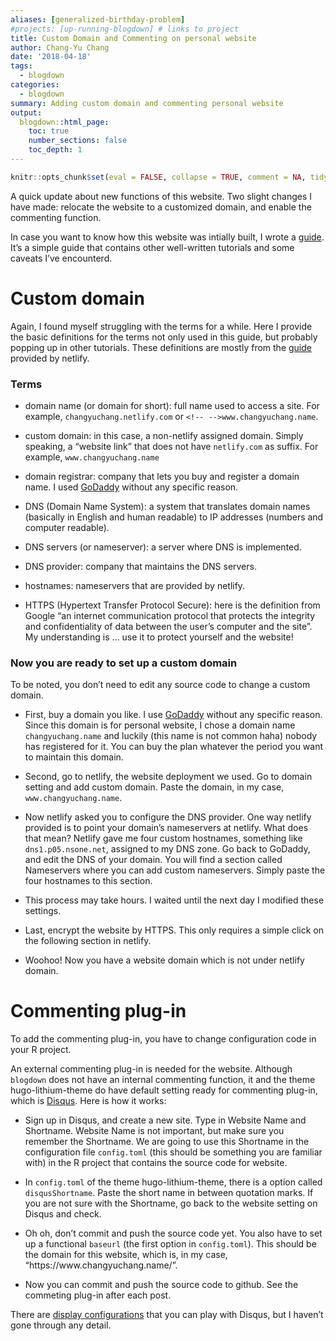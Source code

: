 ```yaml
---
aliases: [generalized-birthday-problem]
#projects: [up-running-blogdown] # links to project
title: Custom Domain and Commenting on personal website
author: Chang-Yu Chang
date: '2018-04-18'
tags: 
  - blogdown
categories:
  - blogdown
summary: Adding custom domain and commenting personal website
output:
  blogdown::html_page:
    toc: true
    number_sections: false
    toc_depth: 1
---
```


```r
knitr::opts_chunk$set(eval = FALSE, collapse = TRUE, comment = NA, tidy = FALSE)
```


A quick update about new functions of this website. Two slight changes I have made: relocate the website to a customized domain, and enable the commenting function. 

In case you want to know how this website was intially built, I wrote a [guide](https://www.changyuchang.name/post/how-to-build-up-this-website/). It's a simple guide that contains other well-written tutorials and some caveats I've encounterd. 

# Custom domain

Again, I found myself struggling with the terms for a while. Here I provide the basic definitions for the terms not only used in this guide, but probably popping up in other tutorials. These definitions are mostly from the [guide](https://www.netlify.com/docs/custom-domains/) provided by netlify. 

### Terms

- domain name (or domain for short): full name used to access a site. For example, `changyuchang.netlify.com` or  `<!-- -->www.changyuchang.name`.

- custom domain: in this case, a non-netlify assigned domain. Simply speaking, a "website link" that does not have `netlify.com` as suffix. For example, `www.changyuchang.name`

- domain registrar: company that lets you buy and register a domain name. I used [GoDaddy](https://www.godaddy.com) without any specific reason.  

- DNS (Domain Name System): a system that translates domain names (basically in English and human readable) to IP addresses (numbers and computer readable). 

- DNS servers (or nameserver): a server where DNS is implemented. 

- DNS provider: company that maintains the DNS servers.

- hostnames: nameservers that are provided by netlify.

- HTTPS (Hypertext Transfer Protocol Secure): here is the definition from Google "an internet communication protocol that protects the integrity and confidentiality of data between the user's computer and the site". My understanding is ... use it to protect yourself and the website!

### Now you are ready to set up a custom domain

To be noted, you don't need to edit any source code to change a custom domain.

- First, buy a domain you like. I use [GoDaddy](https://www.godaddy.com) without any specific reason. Since this domain is for personal website, I chose a domain name `changyuchang.name` and luckily (this name is not common haha) nobody has registered for it. You can buy the plan whatever the period you want to maintain this domain.

- Second, go to netlify, the website deployment we used. Go to domain setting and add custom domain. Paste the domain, in my case, `www.changyuchang.name`. 

- Now netlify asked you to configure the DNS provider. One way netlify provided is to point your domain’s nameservers at netlify. What does that mean? Netlify gave me four custom hostnames, something like `dns1.p05.nsone.net`, assigned to my DNS zone. Go back to GoDaddy, and edit the DNS of your domain. You will find a section called Nameservers where you can add custom nameservers. Simply paste the four hostnames to this section.

- This process may take hours. I waited until the next day I modified these settings. 

- Last, encrypt the website by HTTPS. This only requires a simple click on the following section in netlify. 

- Woohoo! Now you have a website domain which is not under netlify domain.



# Commenting plug-in

To add the commenting plug-in, you have to change configuration code in your R project.

An external commenting plug-in is needed for the website. Although `blogdown` does not have an internal commenting function, it and the theme hugo-lithium-theme do have default setting ready for commenting plug-in, which is [Disqus](https://disqus.com/). Here is how it works:

- Sign up in Disqus, and create a new site. Type in Website Name and Shortname. Website Name is not important, but make sure you remember the Shortname. We are going to use this Shortname in the configuration file `config.toml` (this should be something you are familiar with) in the R project that contains the source code for website.

- In `config.toml` of the theme hugo-lithium-theme, there is a option called `disqusShortname`. Paste the short name in between quotation marks. If you are not sure with the Shortname, go back to the website setting on Disqus and check. 

- Oh oh, don't commit and push the source code yet. You also have to set up a functional `baseurl` (the first option in `config.toml`). This should be the domain for this website, which is, in my case, "https://www.changyuchang.name/". 

- Now you can commit and push the source code to github. See the commeting plug-in after each post.

There are [display configurations](https://help.disqus.com/installation/disqus-appearance-tweaks) that you can play with Disqus, but I haven't gone through any detail.
